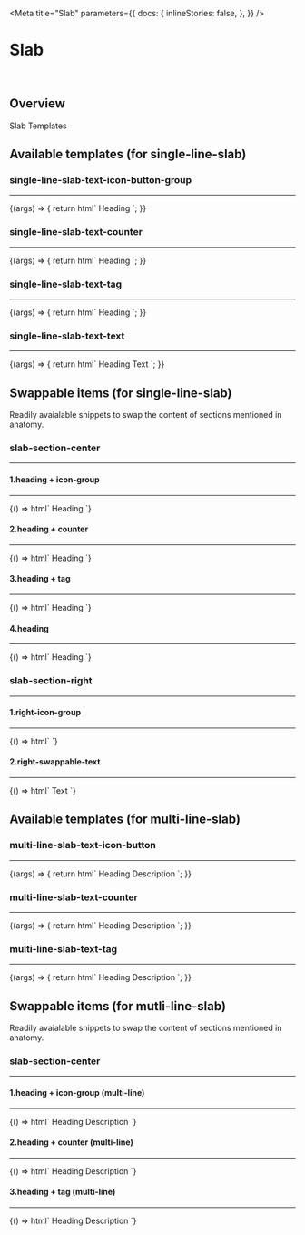 
<Meta
  title="Slab"
  parameters={{
    docs: {
      inlineStories: false,
    },
  }}
/>

# Slab

<br />

## Overview

Slab Templates

## Available templates (for single-line-slab)

### single-line-slab-text-icon-button-group

<hr />

<Canvas>
  <Story
    name="single-line-slab-text-icon-button-group"
  >
    {(args) => {
      return html`
        <f-div padding="large" align="middle-center">
        <!--Start : single-line slab -->
          <f-div width="382px" state="secondary" padding="medium" gap="medium" align="middle-left">
            <f-div data-f-id="slab-section-left" height="hug-content" width="hug-content">
              <f-icon source="i-icon"></f-icon>
            </f-div>
             <!--Start : slab-section-center : This data-f-id=\"slab-section-center\" is swappable, Find examples in \`Swappable items\`  -->
            <f-div data-f-id="slab-section-center" width="fill-container" gap="medium" align="middle-left">
              <f-text variant="heading" size="small" weight="bold" ?inline=${true}>Heading</f-text>
              <f-div gap="medium" width="hug-content">
                <f-icon-button
                  icon="i-icon"
                  variant="block"
                  type="packed"
                  size="small"
                  state="inherit"
                ></f-icon-button>
                <f-icon-button
                  icon="i-icon"
                  variant="block"
                  type="packed"
                  size="small"
                  state="inherit"
                ></f-icon-button>
                <f-icon-button
                  icon="i-icon"
                  variant="block"
                  type="packed"
                  size="small"
                  state="inherit"
                ></f-icon-button>
              </f-div>
            </f-div>
            <!--End : slab-section-center : This data-f-id=\"slab-section-center\" is swappable, Find examples in \`Swappable items\`  -->
            <!--START : slab-section-right : This data-f-id=\"slab-section-right\" is swappable, Find examples in \`Swappable items\`  -->
            <f-div data-f-id="slab-section-right" width="hug-content" gap="medium">
              <f-icon-button
                icon="i-icon"
                variant="block"
                type="packed"
                size="medium"
                state="inherit"
              ></f-icon-button>
              <f-icon-button
                icon="i-icon"
                variant="block"
                type="packed"
                size="medium"
                state="inherit"
              ></f-icon-button>
              <f-icon-button
                icon="i-icon"
                variant="block"
                type="packed"
                size="medium"
                state="inherit"
              ></f-icon-button>
            </f-div>
            <!--End : slab-section-right : This data-f-id=\"slab-section-right\" is swappable, Find examples in \`Swappable items\`  -->
          </f-div>
        <!--End : single-line slab -->
        </f-div>
      `;
    }}
  </Story>
</Canvas>

### single-line-slab-text-counter

<hr />

<Canvas>
  <Story
    name="single-line-slab-text-counter"
  >
    {(args) => {
      return html`
        <f-div padding="large" align="middle-center">
        <!--Start : single-line slab -->
          <f-div width="382px" state="secondary" padding="medium" gap="medium" align="middle-left">
            <f-div data-f-id="slab-section-left" height="hug-content" width="hug-content">
              <f-icon source="i-icon"></f-icon>
            </f-div>
             <!--Start : slab-section-center : This data-f-id=\"slab-section-center\" is swappable, Find examples in \`Swappable items\`  -->
            <f-div data-f-id="slab-section-center" width="fill-container" gap="medium" align="middle-left">
              <f-text variant="heading" size="small" weight="bold" ?inline=${true}>Heading</f-text>
              <f-div gap="medium" width="hug-content">
                <f-counter label="88"></f-counter>
              </f-div>
            </f-div>
            <!--End : slab-section-center : This data-f-id=\"slab-section-center\" is swappable, Find examples in \`Swappable items\`  -->
            <!--START : slab-section-right : This data-f-id=\"slab-section-right\" is swappable, Find examples in \`Swappable items\`  -->
            <f-div data-f-id="slab-section-right" width="hug-content" gap="medium">
              <f-icon-button
                icon="i-icon"
                variant="block"
                type="packed"
                size="medium"
                state="inherit"
              ></f-icon-button>
              <f-icon-button
                icon="i-icon"
                variant="block"
                type="packed"
                size="medium"
                state="inherit"
              ></f-icon-button>
              <f-icon-button
                icon="i-icon"
                variant="block"
                type="packed"
                size="medium"
                state="inherit"
              ></f-icon-button>
            </f-div>
            <!--End : slab-section-right : This data-f-id=\"slab-section-right\" is swappable, Find examples in \`Swappable items\`  -->
          </f-div>
        <!--End : single-line slab -->
        </f-div>
      `;
    }}
  </Story>
</Canvas>

### single-line-slab-text-tag

<hr />

<Canvas>
  <Story
    name="single-line-slab-text-tag"
  >
    {(args) => {
      return html`
        <f-div padding="large" align="middle-center">
        <!--Start : single-line slab -->
          <f-div width="382px" state="secondary" padding="medium" gap="medium" align="middle-left">
            <f-div data-f-id="slab-section-left" height="hug-content" width="hug-content">
              <f-icon source="i-icon"></f-icon>
            </f-div>
             <!--Start : slab-section-center : This data-f-id=\"slab-section-center\" is swappable, Find examples in \`Swappable items\`  -->
            <f-div data-f-id="slab-section-center" width="fill-container" gap="medium" align="middle-left">
              <f-text variant="heading" size="small" weight="bold" ?inline=${true}>Heading</f-text>
              <f-div gap="medium" width="hug-content">
                <f-tag label="Label" size="small"></f-tag>
              </f-div>
            </f-div>
            <!--End : slab-section-center : This data-f-id=\"slab-section-center\" is swappable, Find examples in \`Swappable items\`  -->
            <!--START : slab-section-right : This data-f-id=\"slab-section-right\" is swappable, Find examples in \`Swappable items\`  -->
            <f-div data-f-id="slab-section-right" width="hug-content" gap="medium">
              <f-icon-button
                icon="i-icon"
                variant="block"
                type="packed"
                size="medium"
                state="inherit"
              ></f-icon-button>
              <f-icon-button
                icon="i-icon"
                variant="block"
                type="packed"
                size="medium"
                state="inherit"
              ></f-icon-button>
              <f-icon-button
                icon="i-icon"
                variant="block"
                type="packed"
                size="medium"
                state="inherit"
              ></f-icon-button>
            </f-div>
            <!--End : slab-section-right : This data-f-id=\"slab-section-right\" is swappable, Find examples in \`Swappable items\`  -->
          </f-div>
        <!--End : single-line slab -->
        </f-div>
      `;
    }}
  </Story>
</Canvas>

### single-line-slab-text-text

<hr />

<Canvas>
  <Story
    name="single-line-slab-text-text"
  >
    {(args) => {
      return html`
        <f-div padding="large" align="middle-center">
        <!--Start : single-line slab -->
          <f-div width="382px" state="secondary" padding="medium" gap="medium" align="middle-left">
            <f-div data-f-id="slab-section-left" height="hug-content" width="hug-content">
              <f-icon source="i-icon"></f-icon>
            </f-div>
             <!--Start : slab-section-center : This data-f-id=\"slab-section-center\" is swappable, Find examples in \`Swappable items\`  -->
            <f-div data-f-id="slab-section-center" width="fill-container" gap="medium" align="middle-left">
              <f-text variant="heading" size="small" weight="bold" ?inline=${true}>Heading</f-text>
            </f-div>
            <!--End : slab-section-center : This data-f-id=\"slab-section-center\" is swappable, Find examples in \`Swappable items\`  -->
            <!--START : slab-section-right : This data-f-id=\"slab-section-right\" is swappable, Find examples in \`Swappable items\`  -->
            <f-div data-f-id="slab-section-right" width="hug-content" gap="medium">
                <f-text variant="para" size="small" weight="regular" ?inline=${true}>Text</f-text>
            </f-div>
            <!--End : slab-section-right : This data-f-id=\"slab-section-right\" is swappable, Find examples in \`Swappable items\`  -->
          </f-div>
        <!--End : single-line slab -->
        </f-div>
      `;
    }}
  </Story>
</Canvas>

<br />

## Swappable items (for single-line-slab)

Readily avaialable snippets to swap the content of sections mentioned in anatomy.

### slab-section-center

<hr />

#### 1.heading + icon-group

<hr />

<Canvas>
  <Story name="heading + icon-group">
    {() => html` <f-div padding="large" align="middle-center">
          <f-div width="382px" state="secondary" padding="medium" gap="medium" align="middle-left">
	    <!--Swap data-f-id="slab-section-center" with following content to get desired results-->
            <f-div data-f-id="slab-section-center" width="fill-container" gap="medium" align="middle-left">
              <f-text variant="heading" size="small" weight="bold" ?inline=${true}>Heading</f-text>
              <f-div gap="medium" width="hug-content">
                <f-icon-button
                  icon="i-icon"
                  variant="block"
                  type="packed"
                  size="small"
                  state="inherit"
                ></f-icon-button>
                <f-icon-button
                  icon="i-icon"
                  variant="block"
                  type="packed"
                  size="small"
                  state="inherit"
                ></f-icon-button>
                <f-icon-button
                  icon="i-icon"
                  variant="block"
                  type="packed"
                  size="small"
                  state="inherit"
                ></f-icon-button>
              </f-div>
            </f-div>
    	<!--Swap data-f-id="slab-section-center" with following content to get desired results-->
        </f-div></f-div> `}
  </Story>
</Canvas>

#### 2.heading + counter

<hr />

<Canvas>
  <Story name="heading + counter">
       {() => html` <f-div padding="large" align="middle-center">
          <f-div width="382px" state="secondary" padding="medium" gap="medium" align="middle-left">
	    <!--Swap data-f-id="slab-section-center" with following content to get desired results-->
            <f-div data-f-id="slab-section-center" width="fill-container" gap="medium" align="middle-left">
              <f-text variant="heading" size="small" weight="bold" ?inline=${true}>Heading</f-text>
              <f-div gap="medium" width="hug-content">
                <f-counter label="88"></f-counter>
              </f-div>
            </f-div>
    	<!--Swap data-f-id="slab-section-center" with following content to get desired results-->
        </f-div></f-div>`}
  </Story>
</Canvas>

#### 3.heading + tag

<hr />

<Canvas>
  <Story name="heading + tag">
       {() => html` <f-div padding="large" align="middle-center">
          <f-div width="382px" state="secondary" padding="medium" gap="medium" align="middle-left">
	    <!--Swap data-f-id="slab-section-center" with following content to get desired results-->
            <f-div data-f-id="slab-section-center" width="fill-container" gap="medium" align="middle-left">
              <f-text variant="heading" size="small" weight="bold" ?inline=${true}>Heading</f-text>
              <f-div gap="medium" width="hug-content">
                <f-tag label="Label" size="small"></f-tag>
              </f-div>
            </f-div>
        <!--Swap data-f-id="slab-section-center" with following content to get desired results-->
        </f-div></f-div> `}
  </Story>
</Canvas>

#### 4.heading

<hr />

<Canvas>
  <Story name="heading">
       {() => html` <f-div padding="large" align="middle-center">
          <f-div width="382px" state="secondary" padding="medium" gap="medium" align="middle-left">
	    <!--Swap data-f-id="slab-section-center" with following content to get desired results-->
            <f-div data-f-id="slab-section-center" width="fill-container" gap="medium" align="middle-left">
              <f-text variant="heading" size="small" weight="bold" ?inline=${true}>Heading</f-text>
            </f-div>
        <!--Swap data-f-id="slab-section-center" with following content to get desired results-->
        </f-div>
        </f-div>
         `}
  </Story>
</Canvas>

### slab-section-right

<hr />

#### 1.right-icon-group

<hr />

<Canvas>
  <Story name="right-icon-group">
    {() => html` <f-div padding="large" align="middle-center">
          <f-div width="382px" state="secondary" padding="medium" gap="medium" align="middle-right">
	    <!--Swap data-f-id="slab-section-right" with following content to get desired results-->
            <f-div data-f-id="slab-section-right" width="hug-content" gap="medium">
              <f-icon-button
                icon="i-icon"
                variant="block"
                type="packed"
                size="medium"
                state="inherit"
              ></f-icon-button>
              <f-icon-button
                icon="i-icon"
                variant="block"
                type="packed"
                size="medium"
                state="inherit"
              ></f-icon-button>
              <f-icon-button
                icon="i-icon"
                variant="block"
                type="packed"
                size="medium"
                state="inherit"
              ></f-icon-button>
            </f-div>
        <!--Swap data-f-id="slab-section-right" with following content to get desired results-->
        </f-div>
        </f-div>
         `}
  </Story>
</Canvas>

#### 2.right-swappable-text

<hr />

<Canvas>
  <Story name="right-swappable-text">
    {() => html` <f-div padding="large" align="middle-center">
          <f-div width="382px" state="secondary" padding="medium" gap="medium" align="middle-right">
	    <!--Swap data-f-id="slab-section-right" with following content to get desired results-->
            <f-div data-f-id="slab-section-right" width="hug-content" gap="medium">
                <f-text variant="para" size="small" weight="regular" ?inline=${true}>Text</f-text>
            </f-div>
        <!--Swap data-f-id="slab-section-right" with following content to get desired results-->
        </f-div>
        </f-div>
         `}
  </Story>
</Canvas>

<br />

## Available templates (for multi-line-slab)

### multi-line-slab-text-icon-button

<hr />

<Canvas>
  <Story
    name="multi-line-slab-text-icon-button"
  >
    {(args) => {
      return html`
        <f-div padding="large" align="middle-center">
        <!--Start : single-line slab -->
          <f-div width="382px" state="secondary" padding="medium" gap="medium">
            <f-div data-f-id="slab-section-left" height="hug-content" width="hug-content">
              <f-icon source="i-icon" size="x-large"></f-icon>
            </f-div>
             <!--Start : slab-section-center : This data-f-id=\"slab-section-center\" is swappable, Find examples in \`Swappable items\`  -->
            <f-div data-f-id="slab-section-center" width="fill-container" gap="x-small" direction="column">
            <f-div direction="row" gap="medium" align="middle-left">
              <f-text variant="heading" size="small" weight="bold" ?inline=${true}>Heading</f-text>
              <f-div gap="medium" width="hug-content">
                <f-icon-button
                  icon="i-icon"
                  variant="block"
                  type="packed"
                  size="small"
                  state="inherit"
                ></f-icon-button>
                <f-icon-button
                  icon="i-icon"
                  variant="block"
                  type="packed"
                  size="small"
                  state="inherit"
                ></f-icon-button>
                <f-icon-button
                  icon="i-icon"
                  variant="block"
                  type="packed"
                  size="small"
                  state="inherit"
                ></f-icon-button>
              </f-div>
              </f-div>
                <f-text variant="para" size="medium" weight="regular" ?inline=${true}>Description</f-text>
            </f-div>
            <!--End : slab-section-center : This data-f-id=\"slab-section-center\" is swappable, Find examples in \`Swappable items\`  -->
            <!--START : slab-section-right : This data-f-id=\"slab-section-right\" is swappable, Find examples in \`Swappable items\`  -->
            <f-div data-f-id="slab-section-right" width="hug-content" gap="medium">
              <f-icon-button
                icon="i-icon"
                variant="block"
                type="packed"
                size="medium"
                state="inherit"
              ></f-icon-button>
              <f-icon-button
                icon="i-icon"
                variant="block"
                type="packed"
                size="medium"
                state="inherit"
              ></f-icon-button>
              <f-icon-button
                icon="i-icon"
                variant="block"
                type="packed"
                size="medium"
                state="inherit"
              ></f-icon-button>
            </f-div>
            <!--End : slab-section-right : This data-f-id=\"slab-section-right\" is swappable, Find examples in \`Swappable items\`  -->
          </f-div>
        <!--End : single-line slab -->
        </f-div>
      `;
    }}
  </Story>
</Canvas>

### multi-line-slab-text-counter

<hr />

<Canvas>
  <Story
    name="multi-line-slab-text-counter"
  >
    {(args) => {
      return html`
        <f-div padding="large" align="middle-center">
        <!--Start : single-line slab -->
          <f-div width="382px" state="secondary" padding="medium" gap="medium">
            <f-div data-f-id="slab-section-left" height="hug-content" width="hug-content">
              <f-icon source="i-icon" size="x-large"></f-icon>
            </f-div>
             <!--Start : slab-section-center : This data-f-id=\"slab-section-center\" is swappable, Find examples in \`Swappable items\`  -->
            <f-div data-f-id="slab-section-center" width="fill-container" gap="x-small" direction="column">
            <f-div direction="row" gap="medium" align="middle-left">
              <f-text variant="heading" size="small" weight="bold" ?inline=${true}>Heading</f-text>
              <f-div gap="medium" width="hug-content">
               <f-counter label="88"></f-counter>
              </f-div>
              </f-div>
                <f-text variant="para" size="medium" weight="regular" ?inline=${true}>Description</f-text>
            </f-div>
            <!--End : slab-section-center : This data-f-id=\"slab-section-center\" is swappable, Find examples in \`Swappable items\`  -->
            <!--START : slab-section-right : This data-f-id=\"slab-section-right\" is swappable, Find examples in \`Swappable items\`  -->
            <f-div data-f-id="slab-section-right" width="hug-content" gap="medium">
              <f-icon-button
                icon="i-icon"
                variant="block"
                type="packed"
                size="medium"
                state="inherit"
              ></f-icon-button>
              <f-icon-button
                icon="i-icon"
                variant="block"
                type="packed"
                size="medium"
                state="inherit"
              ></f-icon-button>
              <f-icon-button
                icon="i-icon"
                variant="block"
                type="packed"
                size="medium"
                state="inherit"
              ></f-icon-button>
            </f-div>
            <!--End : slab-section-right : This data-f-id=\"slab-section-right\" is swappable, Find examples in \`Swappable items\`  -->
          </f-div>
        <!--End : single-line slab -->
        </f-div>
      `;
    }}
  </Story>
</Canvas>

### multi-line-slab-text-tag

<hr />

<Canvas>
  <Story
    name="multi-line-slab-text-tag"
  >
    {(args) => {
      return html`
        <f-div padding="large" align="middle-center">
        <!--Start : single-line slab -->
          <f-div width="382px" state="secondary" padding="medium" gap="medium">
            <f-div data-f-id="slab-section-left" height="hug-content" width="hug-content">
              <f-icon source="i-icon" size="x-large"></f-icon>
            </f-div>
             <!--Start : slab-section-center : This data-f-id=\"slab-section-center\" is swappable, Find examples in \`Swappable items\`  -->
            <f-div data-f-id="slab-section-center" width="fill-container" gap="x-small" direction="column">
            <f-div direction="row" gap="medium" align="middle-left">
              <f-text variant="heading" size="small" weight="bold" ?inline=${true}>Heading</f-text>
              <f-div gap="medium" width="hug-content">
               <f-tag label="Label" size="small"></f-tag>
              </f-div>
              </f-div>
                <f-text variant="para" size="medium" weight="regular" ?inline=${true}>Description</f-text>
            </f-div>
            <!--End : slab-section-center : This data-f-id=\"slab-section-center\" is swappable, Find examples in \`Swappable items\`  -->
            <!--START : slab-section-right : This data-f-id=\"slab-section-right\" is swappable, Find examples in \`Swappable items\`  -->
            <f-div data-f-id="slab-section-right" width="hug-content" gap="medium">
              <f-icon-button
                icon="i-icon"
                variant="block"
                type="packed"
                size="medium"
                state="inherit"
              ></f-icon-button>
              <f-icon-button
                icon="i-icon"
                variant="block"
                type="packed"
                size="medium"
                state="inherit"
              ></f-icon-button>
              <f-icon-button
                icon="i-icon"
                variant="block"
                type="packed"
                size="medium"
                state="inherit"
              ></f-icon-button>
            </f-div>
            <!--End : slab-section-right : This data-f-id=\"slab-section-right\" is swappable, Find examples in \`Swappable items\`  -->
          </f-div>
        <!--End : single-line slab -->
        </f-div>
      `;
    }}
  </Story>
</Canvas>

## Swappable items (for mutli-line-slab)

Readily avaialable snippets to swap the content of sections mentioned in anatomy.

### slab-section-center

<hr />

#### 1.heading + icon-group (multi-line)

<hr />

<Canvas>
  <Story name="heading + icon-group (multi-line)">
    {() => html` <f-div padding="large" align="middle-center">
          <f-div width="382px" state="secondary" padding="medium" gap="medium" align="middle-left">
	    <!--Swap data-f-id="slab-section-center" with following content to get desired results-->
             <f-div data-f-id="slab-section-center" width="fill-container" gap="x-small" direction="column">
            <f-div direction="row" gap="medium" align="middle-left">
              <f-text variant="heading" size="small" weight="bold" ?inline=${true}>Heading</f-text>
              <f-div gap="medium" width="hug-content">
                <f-icon-button
                  icon="i-icon"
                  variant="block"
                  type="packed"
                  size="small"
                  state="inherit"
                ></f-icon-button>
                <f-icon-button
                  icon="i-icon"
                  variant="block"
                  type="packed"
                  size="small"
                  state="inherit"
                ></f-icon-button>
                <f-icon-button
                  icon="i-icon"
                  variant="block"
                  type="packed"
                  size="small"
                  state="inherit"
                ></f-icon-button>
              </f-div>
              </f-div>
                <f-text variant="para" size="medium" weight="regular" ?inline=${true}>Description</f-text>
            </f-div>
	    <!--Swap data-f-id="slab-section-center" with following content to get desired results-->
        </f-div>
        </f-div> `}
  </Story>
</Canvas>

#### 2.heading + counter (multi-line)

<hr />

<Canvas>
  <Story name="heading + counter (multi-line)">
       {() => html` <f-div padding="large" align="middle-center">
          <f-div width="382px" state="secondary" padding="medium" gap="medium" align="middle-left">
	    <!--Swap data-f-id="slab-section-center" with following content to get desired results-->
             <f-div data-f-id="slab-section-center" width="fill-container" gap="x-small" direction="column">
            <f-div direction="row" gap="medium" align="middle-left">
              <f-text variant="heading" size="small" weight="bold" ?inline=${true}>Heading</f-text>
              <f-div gap="medium" width="hug-content">
              <f-counter label="88"></f-counter>
              </f-div>
              </f-div>
                <f-text variant="para" size="medium" weight="regular" ?inline=${true}>Description</f-text>
            </f-div>
    	<!--Swap data-f-id="slab-section-center" with following content to get desired results-->
        </f-div></f-div>`}
  </Story>
</Canvas>

#### 3.heading + tag (multi-line)

<hr />

<Canvas>
  <Story name="heading + tag (multi-line)">
       {() => html` <f-div padding="large" align="middle-center">
          <f-div width="382px" state="secondary" padding="medium" gap="medium" align="middle-left">
	    <!--Swap data-f-id="slab-section-center" with following content to get desired results-->
             <f-div data-f-id="slab-section-center" width="fill-container" gap="x-small" direction="column">
            <f-div direction="row" gap="medium" align="middle-left">
              <f-text variant="heading" size="small" weight="bold" ?inline=${true}>Heading</f-text>
              <f-div gap="medium" width="hug-content">
              <f-tag label="Label" size="small"></f-tag>
              </f-div>
              </f-div>
                <f-text variant="para" size="medium" weight="regular" ?inline=${true}>Description</f-text>
            </f-div>
	    <!--Swap data-f-id="slab-section-center" with following content to get desired results-->
        </f-div></f-div> `}
  </Story>
</Canvas>
